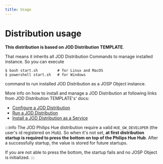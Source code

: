 ```yaml
---
title: Usage
---
```

# Distribution usage

**This distribution is based on JOD Distribution TEMPLATE**.

That means it inherits all JOD Distribution Commands to manage installed instance.
So you can execute

```shell
$ bash start.sh         # for Linux and MacOS
$ powershell start.sh   # for Windows
```

command to run installed JOD Distribution as a JOSP Object instance.

More info on how to install and manage a JOD Distribution at following links from JOD Distribution TEMPLATE's' docs:
* [Configure a JOD Distribution](/docs/references/tools/jod_dist_template/how_to_use_a_jod_distribution/configure_a_jod_distribution)
* [Run a JOD Distribution](/docs/references/tools/jod_dist_template/how_to_use_a_jod_distribution/run_a_jod_distribution)
* [Install a JOD Distribution as a Service](/docs/references/tools/jod_dist_template/how_to_use_a_jod_distribution/install_a_jod_distribution_as_a_service)

:::info
The JOD Philips Hue distribution require a valid ```HUE_GW_DEVELOPER``` (the user's id registered on Hub).
So when it's not set, **at first distribution startup is required to press the bottom on top of the Philips Hue Hub**.
After a successfully startup, the value is stored for future startups.

If you are not able to press the bottom, the startup fails and no JOSP Object is initialized.
:::